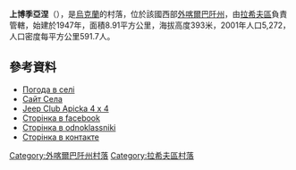 {{No footnotes|time=2019-01-11T17:41:34+00:00}}
{{coord|48|0|34|N|23|58|5|E|scale:100000|display=title}}

'''上博季亞涅'''（{{lang-uk|Верхнє Водяне}}），是[[烏克蘭|烏克蘭]]的村落，位於該國西部[[外喀爾巴阡州|外喀爾巴阡州]]，由[[拉希夫區|拉希夫區]]負責管轄，始建於1947年，面積8.91平方公里，海拔高度393米，2001年人口5,272，人口密度每平方公里591.7人。

==參考資料==
*[http://weather.in.ua/ua/zakarpatskaja/3210 Погода в селі ] {{Wayback|url=http://weather.in.ua/ua/zakarpatskaja/3210 |date=20181211235454 }}
*[http://verkhnyevodyane.narod.ru Сайт Села ] {{Wayback|url=http://verkhnyevodyane.narod.ru/ |date=20190916143729 }}
*[http://www.facebook.com/JCA4X4 Jeep Club Apicka 4 x 4 ] {{Wayback|url=http://www.facebook.com/JCA4X4 |date=20190219020823 }}
*[http://www.facebook.com/verkhnyevodyane?fref=ts Сторінка в facebook ] {{Wayback|url=http://www.facebook.com/verkhnyevodyane?fref=ts |date=20190219020823 }}   
*[http://www.odnoklassniki.ru/group/47957402190047 Сторінка в odnoklassniki ] 
*[http://www.vk.com/club30103802 Сторінка в контакте ]

{{DEFAULTSORT:Верхнє Водяне}}

[[Category:外喀爾巴阡州村落|Category:外喀爾巴阡州村落]]
[[Category:拉希夫區村落|Category:拉希夫區村落]]


{{Zakarpattia-geo-stub}}